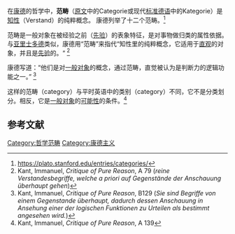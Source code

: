 
在[[伊曼努尔·康德|康德]]的哲学中，'''范畴'''（[[纯粹理性批判|原文]]中的Categorie或现代[[标准德语|标准德语]]中的Kategorie）是[[知性|知性]]（Verstand）的纯粹概念。 康德列举了十二个范畴。<ref>https://plato.stanford.edu/entries/categories/</ref>

范畴是一般对象在被经验之前（[[先验|先验]]）的表象特征，是对事物做归类的属性依据。与[[亚里士多德|亚里士多德]]类似，康德用“范畴”来指代“知性里的纯粹概念，它适用于[[直覺_(知識論)|直观]]的对象，并且是[[先驗與後驗|先验]]的。“ <ref>Kant, Immanuel, ''Critique of Pure Reason'', A 79 (''reine Verstandesbegriffe, welche a priori auf Gegenstände der Anschauung überhaupt gehen'')</ref>

康德写道：“他们是对[[客體|一般对象]]的概念，通过范畴，直觉被认为是判断力的逻辑功能之一。” <ref>Kant, Immanuel, ''Critique of Pure Reason'', B129 (''Sie sind Begriffe von einem Gegenstande überhaupt, dadurch dessen Anschauung in Ansehung einer der logischen Funktionen zu Urteilen als bestimmt angesehen wird.'')</ref>

这样的范畴（category）与平时英语中的类别（category）不同，它不是分类划分。相反，它是[[客體|一般对象]]的[[可能性|可能性]]的条件。<ref>Kant, Immanuel, ''Critique of Pure Reason'', A 139</ref>

== 参考文献 ==
{{Reflist}}
[[Category:哲学范畴|Category:哲学范畴]]
[[Category:康德主义|Category:康德主义]]